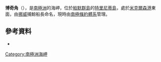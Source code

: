 {{Coord|63|54|S|60|45|W|source:GNIS|display=title}}

'''博奇角'''（{{lang-nn|Borge Point}}），是[[南極洲|南極洲]]的海岬，位於[[帕默群島|帕默群島]]的[[特里尼蒂島|特里尼蒂島]]，處於[[米克爾森港|米克爾森港]]東面，由[[挪威|挪威]]捕鯨船長命名，現時由[[南極條約體系|南極條約體系]]管理。

==參考資料==
* {{usgs-gazetteer|id=1686}}

{{Antarctica-geo-stub}}
[[Category:南極洲海岬|Category:南極洲海岬]]